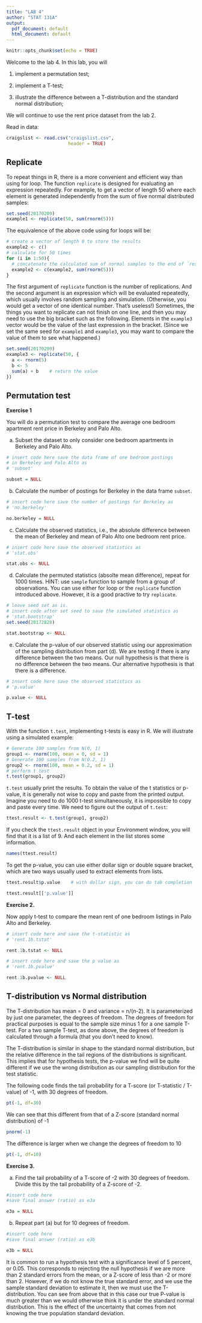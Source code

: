 ```yaml
---
title: "LAB 4"
author: "STAT 131A"
output:
  pdf_document: default
  html_document: default
---
```


```r
knitr::opts_chunk$set(echo = TRUE)
```

Welcome to the lab 4. In this lab, you will

1) implement a permutation test;

2) implement a T-test;

3) illustrate the difference between a T-distribution and the standard normal distribution;




We will continue to use the rent price dataset from the lab 2.

Read in data: 

```r
craigslist <- read.csv("craigslist.csv", 
                       header = TRUE)

```

## Replicate

To repeat things in R, there is a more convenient and efficient way than using for loop. The function `replicate` is designed for evaluating an expression repeatedly. For example, to get a vector of length 50 where each element is generated independently from the sum of five normal distributed samples:

```r
set.seed(20170209)
example1 <- replicate(50, sum(rnorm(5)))
```

The equivalence of the above code using for loops will be:

```r
# create a vector of length 0 to store the results
example2 <- c()
# calculate for 50 times
for (i in 1:50){
  # concatenate the calculated sum of normal samples to the end of `results` vector
  example2 <- c(example2, sum(rnorm(5)))
}
```

The first argument of `replicate` function is the number of replications. And the second argument is an expression which will be evaluated repeatedly, which usually involves random sampling and simulation. (Otherwise, you would get a vector of one identical number. That's useless!) Sometimes, the things you want to replicate can not finish on one line, and then you may need to use the big bracket such as the following. Elements in the `example3` vector would be the value of the last expression in the bracket. (Since we set the same seed for `example1` and `example3`, you may want to compare the value of them to see what happened.)

```r
set.seed(20170209)
example3 <- replicate(50, {
  a <- rnorm(5)
  b <- 5
  sum(a) + b    # return the value 
})
```


## Permutation test

**Exercise 1** 

You will do a permutation test to compare the average one bedroom apartment rent price in Berkeley and Palo Alto.

(a) Subset the dataset to only consider one bedroom apartments in Berkeley and Palo Alto.

```r
# insert code here save the data frame of one bedroom postings 
# in Berkeley and Palo Alto as
# 'subset'

subset = NULL
```

(b) Calculate the number of postings for Berkeley in the data frame `subset`.

```r
# insert code here save the number of postings for Berkeley as
# 'no.berkeley'

no.berkeley = NULL
```


(c) Calculate the observed statistics, i.e., the absolute difference between the mean of Berkeley and mean of Palo Alto one bedroom rent price.

```r
# insert code here save the observed statistics as
# 'stat.obs'

stat.obs <- NULL
```


\pagebreak

(d) Calculate the permuted statistics (absolte mean difference), repeat for 1000 times. HINT: use `sample` function to sample from a group of observations. You can use either for loop or the `replicate` function introduced above. However, it is a good practive to try `replicate`.

```r
# leave seed set as is.
# insert code after set seed to save the simulated statistics as
# 'stat.bootstrap'
set.seed(20172828)

stat.bootstrap <- NULL
```

(e) Calculate the p-value of our observed statistic using our approximation of the sampling distribution from part (d). We are testing if there is any difference between the two means. Our null hypothesis is that there is no difference between the two means. Our alternative hypothesis is that there is a difference. 

```r
# insert code here save the observed statistics as
# 'p.value'

p.value <- NULL
```

\pagebreak




## T-test

With the function `t.test`, implementing t-tests is easy in R. We will illustrate using a simulated example:

```r
# Generate 100 samples from N(0, 1)
group1 <- rnorm(100, mean = 0, sd = 1)
# Generate 100 samples from N(0.2, 1)
group2 <- rnorm(100, mean = 0.2, sd = 1)
# perform t test
t.test(group1, group2)
```

`t.test` usually print the results. To obtain the value of the t statistics or p-value, it is generally not wise to copy and paste from the printed output. Imagine you need to do 1000 t-test simultaneously, it is impossible to copy and paste every time. We need to figure out the output of `t.test`:

```r
ttest.result <- t.test(group1, group2)
```

If you check the `ttest.result` object in your Environment window, you will find that it is a list of 9. And each element in the list stores some information.

```r
names(ttest.result)
```

To get the p-value, you can use either dollar sign or double square bracket, which are two ways usually used to extract elements from lists. 

```r
ttest.result$p.value    # with dollar sign, you can do tab completion
```

```r
ttest.result[['p.value']]
```

\pagebreak

**Exercise 2.**

Now apply t-test to compare the mean rent of one bedroom listings in Palo Alto and Berkeley.

```r
# insert code here and save the t-statistic as
# 'rent.1b.tstat'

rent.1b.tstat <- NULL
```
```r
# insert code here and save the p value as
# 'rent.1b.pvalue'

rent.1b.pvalue <- NULL
```

\pagebreak

## T-distribution vs Normal distribution

The T-distribution has mean = 0 and variance = n/(n-2). It is parameterized by just one parameter, the degrees of freedom. The degrees of freedom for practical purposes is equal to the sample size minus 1 for a one sample T-test. For a two sample T-test, as done above, the degrees of freedom is calculated through a formula (that you don't need to know). 

The T-distribution is similar in shape to the standard normal distribution, but the relative difference in the tail regions of the distributions is significant. This implies that for hypothesis tests, the p-value we find will be quite different if we use the wrong distribution as our sampling distribution for the test statistic. 

The following code finds the tail probability for a T-score (or T-statistic / T-value) of -1, with 30 degrees of freedom.


```r
pt(-1, df=30)
```
We can see that this different from that of a Z-score (standard normal distribution) of -1

```r
pnorm(-1)
```

The difference is larger when we change the degrees of freedom to 10

```r
pt(-1, df=10)
```

\pagebreak

**Exercise 3.**

(a) Find the tail probability of a T-score of -2 with 30 degrees of freedom. Divide this by the tail probability of a Z-score of -2.

```r
#insert code here
#save final answer (ratio) as e3a

e3a = NULL
```

(b) Repeat part (a) but for 10 degrees of freedom.

```r
#insert code here
#save final answer (ratio) as e3b

e3b = NULL
```


It is common to run a hypothesis test with a significance level of 5 percent, or 0.05. This corresponds to rejecting the null hypothesis if we are more than 2 standard errors from the mean, or a Z-score of less than -2 or more than 2. However, if we do not know the true standard error, and we use the sample standard deviation to estimate it, then we must use the T-distribution. You can see from above that in this case our true P-value is much greater than we would otherwise think it is under the standard normal distribution. This is the effect of the uncertainty that comes from not knowing the true population standard deviation.

\pagebreak


